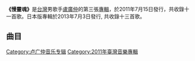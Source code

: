 {{unreferenced|time=2011-09-30T13:40:10+00:00}}
{{infobox Album
|Name = 慢靈魂
|Type = Studio
|Artist = [[盧廣仲|盧廣仲]]
|Released =  2011年7月15日
|Genre = [[華語流行|華語流行]]、[[台語流行音樂|台語流行]]
| Last album  =[[七天|七天]]<br/>（2009年）
| This album  ='''慢灵魂'''<br/>（2011年）
| Next album  = [[有吉他的流行歌曲|有吉他的流行歌曲]]<br/>（2012年）
}}

'''《慢靈魂》'''是[[台灣|台灣]]男歌手[[盧廣仲|盧廣仲]]的第三張[[音樂專輯|專輯]]，於2011年7月15日發行，共收錄十一首歌。日本版專輯於2013年7月3日發行, 共收錄十三首歌。

== 曲目 ==
{{Tracklist
| all_writing = 卢广仲（除了特别注明的）
| all_producer =[[添翼创越工作室|添翼创越工作室]]
| all_except =yes

| title1 = [https://www.youtube.com/watch?v=HhN3hv2CVbA 別在我睡著的時候打電話給我]
| length1 = 2:52

| title2 = [https://www.youtube.com/watch?v=2n7EP62ocHM 慢靈魂]
| longnote2 =作词：钟成虎
| length2 = 4:46

| title3 = [https://www.youtube.com/watch?v=kiZkWISXydI 港邊男兒]
| longnote3 =作词：陈绮贞
| length3 = 4:45

| title4 = [https://www.youtube.com/watch?v=niODJg-D7Hk 不想去遠方]
| length4 = 4:11

| title5 = [https://www.youtube.com/watch?v=hgGFe4eJ0qc 就像白癡一樣]
| length5 = 4:10

| title6 = 蚊子
| length6 = 4:46

| title7 = 藍寶
| length7 = 3:47

| title8 = 再見了，阿法迪斯
| length8 = 5:33

| title9 = [https://www.youtube.com/watch?v=gj0qGIhQChY After Dinner]
| length9 = 4:17

| title10 = [https://www.youtube.com/watch?v=4Ng_eyRmoWg 梅西好朋友]
| length10 = 4:46

| title11 = 壞掉了
| length11 = 2:34

| title12 = 蚊子 (Acoustic Version)
| longnote12 =只收錄於日本版專輯
| length12 = 4:30

| title13 = Loving You (Live)
| longnote13 =词曲：Minnie and Richard Rudolph<br>只收錄於日本版專輯
| length13 = 3:07
}}

{{盧廣仲}}

[[Category:卢广仲音乐专辑|Category:卢广仲音乐专辑]]
[[Category:2011年臺灣音樂專輯|Category:2011年臺灣音樂專輯]]


{{album-stub}}